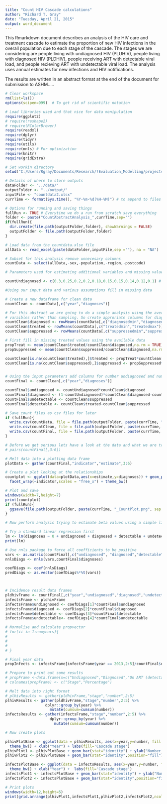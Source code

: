 ```yaml
---
title: "Count HIV Cascade calculations"
author: "Richard T. Gray"
date: "Tuesday, April 21, 2015"
output: word_document
---
```


This Rmarkdown document describes an analysis of the HIV care and treatment cascade to estimate the proportion of new HIV infections in the overall population due to each stage of the cascade. The stages we are considering are people living with undiagnosed HIV (PLUHIV), people living with diagnosed HIV (PLDHIV), people receiving ART with detectable viral load, and people recieving ART with undetectable viral load. The analysis uses annual estimates for new infections and HIV notifications. 

The results are written in an abstract format at the end of the document for submission to ASHM.....


```r
# Clear workspace
rm(list=ls()) 
options(scipen=999)  # To get rid of scientific notation

# Load libraries used and that nice for data manipulation
require(ggplot2)
# require(reshape2)
# require(RColorBrewer)
require(readxl)
require(dplyr)
require(tidyr)
require(utils)
require(nnls) # For optimization
require(knitr)
require(gridExtra)

# Set workin directory
setwd("C:/Users/Rgray/Documents/Research/!Evaluation_Modelling/projects/Care_Cascade_Calculations/code")

```

```r
# Details of where to store outputs
dataFolder <- "../data/"
outputFolder <- "../output/"
inputFile <- "countdata2.xlsx"
currTime <- format(Sys.time(), "%Y-%m-%d(%H-%M)") # to append to files

# Options for running and saving things
fullRun <- TRUE # Everytime we do a run from scratch save everything 
folder <- paste("CountAbstractAnalysis_",currTime,sep="")
if(fullRun){
  dir.create(file.path(outputFolder,folder), showWarnings = FALSE)
  outputFolder <- file.path(outputFolder,folder)
}

```



```r
# Load data from the countdata.xlsx file 
allData <- read_excel(paste(dataFolder,inputFile,sep =""), na = "NA")

# Subset for this analysis remove unnecesary columns
countData <- select(allData,-sex,-population,-region,-postcode)

```

```r
# Parameters used for estimating additional variables and missing values

countUndiagnosed <- c(0.3,0.25,0.2,0.2,0.18,0.15,0.15,0.14,0.12,0.1) # Temporary value should probably be a min and 
```

```r
#Using our input data and various assumptions fill in missing data

# Create a new dataframe for clean data
countClean <- countData[,c("year","diagnoses")]

# For this abstract we are going to do a simple analysis using the average values of diagnosed and treated 
# varaibles rather than sampling. So create approriate columns for diagnosed and treated.
countClean$diagnosed <- rowMeans(countData[,c("diagnosedmin","diagnosedmax")])
countClean$treated <- rowMeans(countData[,c("treatedmin","treatedmax")],na.rm = FALSE)
countClean$suppressed <- rowMeans(countData[,c("suppressedmin","suppressedmax")],na.rm = FALSE)

# First fill in missing treated values using the available data
propTreat <- mean(countClean$treated/countClean$diagnosed,na.rm = TRUE)
propSuppressed <- mean(countClean$suppressed/countClean$diagnosed,na.rm = TRUE)

countClean[is.na(countClean$treated),]$treated <- propTreat*countClean[is.na(countClean$treated),]$diagnosed
countClean[is.na(countClean$suppressed),]$suppressed <- propSuppressed*countClean[is.na(countClean$suppressed),]$diagnosed

```

```r

```

```r
# Using the input parameters add columns for number undiagnosed and number detectable and undetectable
countFinal <- countClean[,c("year","diagnoses")]

countFinal$undiagnosed <- countUndiagnosed*countClean$diagnosed
countFinal$diagnosed <- (1-countUndiagnosed)*countClean$diagnosed-countClean$treated
countFinal$undetectable <- countClean$suppressed
countFinal$detectable <- countClean$treated-countClean$suppressed

# Save count files as csv files for later 
if (fullRun){
  write.csv(countData, file = file.path(outputFolder, paste(currTime, "_countRaw.csv", sep ="")))
  write.csv(countClean, file = file.path(outputFolder, paste(currTime, "_countClean.csv", sep ="")))
  write.csv(countFinal, file = file.path(outputFolder, paste(currTime, "_countFinal.csv", sep ="")))
}

```

```r
# Before we get serious lets have a look at the data and what we are trying to do
# pairs(countFinal[,3:6])

# Melt data into a plotting data frame
plotData <- gather(countFinal,"indicator","estimate",3:6)

# Create a plot looking at the relationships
countplot <- ggplot(data=plotData,aes(x=estimate,y=diagnoses)) + geom_point() + 
  facet_wrap(~indicator,scales = "free_x") + theme_bw()

# Plot and save
windows(width=7,height=7)
print(countplot)
if (fullRun){
  ggsave(file.path(outputFolder, paste(currTime, "_CountPlot.png", sep ="")),width=7,height=7)
}

```

```r
# Now perform analysis trying to estimate beta values using a simple linear model

# Try a standard linear regression first
lm <- lm(diagnoses ~ 0 + undiagnosed + diagnosed + detectable + undetectable, data = countFinal)
print(lm)

# Use nnls package to force all coefficients to be positive
vars <- as.matrix(countFinal[,c("undiagnosed", "diagnosed","detectable","undetectable")])
nnlsDiags <- nnls(vars,countFinal$diagnoses)

coefDiags <- coef(nnlsDiags)
predDiags <- as.vector(coefDiags%*%t(vars))



# Incidence result data frames
pldhivFrame <- countFinal[,c("year","undiagnosed","diagnosed","undetectable","detectable")] # For plotting
infectsFrame <- pldhivFrame
infectsFrame$undiagnosed <- coefDiags[1]*countFinal$undiagnosed
infectsFrame$diagnosed <- coefDiags[2]*countFinal$diagnosed
infectsFrame$detectable <- coefDiags[3]*countFinal$detectable
infectsFrame$undetectable<- coefDiags[4]*countFinal$undetectable

# Normalise and calculate propvector
# for(ii in 1:numyears){ 
#   
#   
#   
# }

# Final year data
propInfects <- infectsFrame[infectsFrame$year == 2013,2:5]/countFinal$diagnoses

# Prepare to print out some results 
# propFrame <-data.frame(x=c("Undiagnosed","Diagnosed","On ART (detectable)","On ART (undetectable)"),y = 100*propInfects[1,])
# colnames(propFrame) <- c("Stage","Percentage")


```

```r
# Melt data into right format 
# plhivResults <- gather(pldhivFrame,"stage","number",2:5)
plhivResults <- gather(pldhivFrame,"stage","number",2:5) %>%
                  dplyr::group_by(year) %>%
                    mutate(cumsum=cumsum(number))
infectsResults <- gather(infectsFrame,"stage","number",2:5) %>%
                    dplyr::group_by(year) %>%
                      mutate(cumsum=cumsum(number))

# Now create plots 

plhivPlotBase <- ggplot(data = plhivResults, aes(x=year,y=number, fill = stage)) +
  theme_bw() + xlab("Year") + labs(fill='Cascade stage') 
plhivPlot1 <- plhivPlotBase + geom_bar(stat="identity") + ylab("Number PLDHIV") 
plhivPlot2 <- plhivPlotBase + geom_bar(stat="identity",position="fill") + ylab("Proportion PLDHIV") 

infectsPlotBase <- ggplot(data = infectsResults, aes(x=year,y=number, fill = stage))+
  theme_bw() + xlab("Year") +  labs(fill='Cascade stage')
infectsPlot1 <- infectsPlotBase + geom_bar(stat="identity") + ylab("Number Diagnoses")
infectsPlot2 <- infectsPlotBase + geom_bar(stat="identity",position="fill") + ylab("Proportion Diagnoses")

# Print plots
windows(width=12,height=5)
print(grid.arrange(plhivPlot1,infectsPlot1,plhivPlot2,infectsPlot2,ncol = 2))


```
